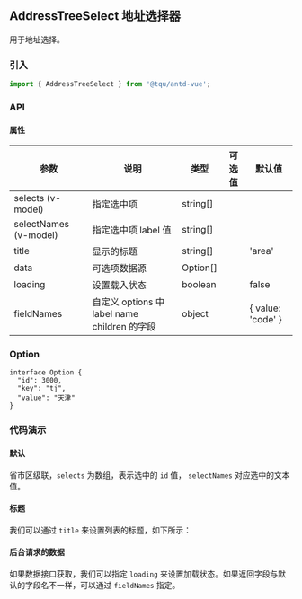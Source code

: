 
## AddressTreeSelect 地址选择器

用于地址选择。

### 引入

```jsx
import { AddressTreeSelect } from '@tqu/antd-vue';
```

### API


#### 属性


<div className="mdTable">

| 参数           | 说明 | 类型              | 可选值 | 默认值 |
| -------------- | ---------------------------------------- | ----------------- | ------ | ------ |
| selects (v-model) | 指定选中项                 |      string[]             |        |      |
| selectNames (v-model) | 指定选中项 label 值    |      string[]             |        |      |
| title        |  显示的标题         |   string[]      |        | 'area'     |    []
| data          |  可选项数据源         |  Option[]     |        |    |
| loading          |  设置载入状态         |  boolean     |        | false   |
| fieldNames        |  自定义 options 中 label name children 的字段         |   	object     |        |   { value: 'code' }   |

</div>


### Option

```
interface Option {
  "id": 3000,
  "key": "tj",
  "value": "天津"
}
```



### 代码演示

#### 默认

省市区级联，`selects` 为数组，表示选中的 `id` 值， `selectNames` 对应选中的文本值。

<Canvas>
  <Story id="组件-addresstreeselect--basic" />
</Canvas>



#### 标题

我们可以通过 `title` 来设置列表的标题，如下所示：

<Canvas>
  <Story id="组件-addresstreeselect--title" />
</Canvas>



#### 后台请求的数据

如果数据接口获取，我们可以指定 `loading` 来设置加载状态。如果返回字段与默认的字段名不一样，可以通过 `fieldNames` 指定。

<Canvas>
  <Story id="组件-addresstreeselect--get-data" />
</Canvas>




